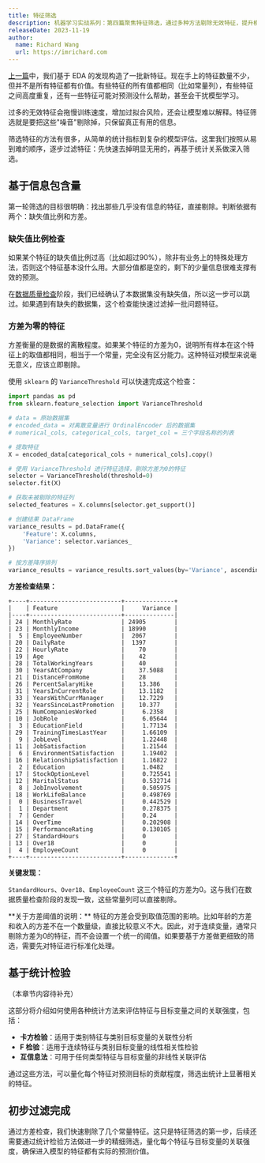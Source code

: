 ```yaml
---
title: 特征筛选
description: 机器学习实战系列：第四篇聚焦特征筛选，通过多种方法剔除无效特征，提升模型训练效率
releaseDate: 2023-11-19
author:
  name: Richard Wang
  url: https://imrichard.com
---
```


[上一篇](/docs/data-science/analysis/employee-attrition-feature-engineering)中，我们基于 EDA 的发现构造了一批新特征。现在手上的特征数量不少，但并不是所有特征都有价值。有些特征的所有值都相同（比如常量列），有些特征之间高度重复，还有一些特征可能对预测没什么帮助，甚至会干扰模型学习。

过多的无效特征会拖慢训练速度，增加过拟合风险，还会让模型难以解释。特征筛选就是要把这些"噪音"剔除掉，只保留真正有用的信息。

筛选特征的方法有很多，从简单的统计指标到复杂的模型评估。这里我们按照从易到难的顺序，逐步过滤特征：先快速去掉明显无用的，再基于统计关系做深入筛选。

## 基于信息包含量

第一轮筛选的目标很明确：找出那些几乎没有信息的特征，直接剔除。判断依据有两个：缺失值比例和方差。

### 缺失值比例检查

如果某个特征的缺失值比例过高（比如超过90%），除非有业务上的特殊处理方法，否则这个特征基本没什么用。大部分值都是空的，剩下的少量信息很难支撑有效的预测。

在[数据质量检查](/docs/data-science/analysis/employee-attrition-data-quality)阶段，我们已经确认了本数据集没有缺失值，所以这一步可以跳过。如果遇到有缺失的数据集，这个检查能快速过滤掉一批问题特征。

### 方差为零的特征

方差衡量的是数据的离散程度。如果某个特征的方差为0，说明所有样本在这个特征上的取值都相同，相当于一个常量，完全没有区分能力。这种特征对模型来说毫无意义，应该立即剔除。

使用 `sklearn` 的 `VarianceThreshold` 可以快速完成这个检查：

```python
import pandas as pd
from sklearn.feature_selection import VarianceThreshold

# data = 原始数据集
# encoded_data = 对离散变量进行 OrdinalEncoder 后的数据集
# numerical_cols, categorical_cols, target_col = 三个字段名称的列表

# 提取特征
X = encoded_data[categorical_cols + numerical_cols].copy()

# 使用 VarianceThreshold 进行特征选择，剔除方差为0的特征
selector = VarianceThreshold(threshold=0)
selector.fit(X)

# 获取未被剔除的特征列
selected_features = X.columns[selector.get_support()]

# 创建结果 DataFrame
variance_results = pd.DataFrame({
    'Feature': X.columns,
    'Variance': selector.variances_
})

# 按方差降序排列
variance_results = variance_results.sort_values(by='Variance', ascending=False)
```

**方差检查结果：**

```text title="variance_results"
+----+--------------------------+--------------+
|    | Feature                  |     Variance |
|----+--------------------------+--------------|
| 24 | MonthlyRate              | 24905        |
| 23 | MonthlyIncome            | 18990        |
|  5 | EmployeeNumber           |  2067        |
| 20 | DailyRate                |  1397        |
| 22 | HourlyRate               |    70        |
| 19 | Age                      |    42        |
| 28 | TotalWorkingYears        |    40        |
| 30 | YearsAtCompany           |    37.5088   |
| 21 | DistanceFromHome         |    28        |
| 26 | PercentSalaryHike        |    13.386    |
| 31 | YearsInCurrentRole       |    13.1182   |
| 33 | YearsWithCurrManager     |    12.7229   |
| 32 | YearsSinceLastPromotion  |    10.377    |
| 25 | NumCompaniesWorked       |     6.2358   |
| 10 | JobRole                  |     6.05644  |
|  3 | EducationField           |     1.77134  |
| 29 | TrainingTimesLastYear    |     1.66109  |
|  9 | JobLevel                 |     1.22448  |
| 11 | JobSatisfaction          |     1.21544  |
|  6 | EnvironmentSatisfaction  |     1.19402  |
| 16 | RelationshipSatisfaction |     1.16822  |
|  2 | Education                |     1.0482   |
| 17 | StockOptionLevel         |     0.725541 |
| 12 | MaritalStatus            |     0.532714 |
|  8 | JobInvolvement           |     0.505975 |
| 18 | WorkLifeBalance          |     0.498769 |
|  0 | BusinessTravel           |     0.442529 |
|  1 | Department               |     0.278375 |
|  7 | Gender                   |     0.24     |
| 14 | OverTime                 |     0.202908 |
| 15 | PerformanceRating        |     0.130105 |
| 27 | StandardHours            |     0        |
| 13 | Over18                   |     0        |
|  4 | EmployeeCount            |     0        |
+----+--------------------------+--------------+
```

**关键发现：**

`StandardHours`、`Over18`、`EmployeeCount` 这三个特征的方差为0。这与我们在数据质量检查阶段的发现一致，这些常量列可以直接剔除。

<Callout type="info">
  **关于方差阈值的说明：**
  特征的方差会受到取值范围的影响。比如年龄的方差和收入的方差不在一个数量级，直接比较意义不大。因此，对于连续变量，通常只剔除方差为0的特征，而不会设置一个统一的阈值。如果要基于方差做更细致的筛选，需要先对特征进行标准化处理。
</Callout>

## 基于统计检验

（本章节内容待补充）

这部分将介绍如何使用各种统计方法来评估特征与目标变量之间的关联强度，包括：

- **卡方检验**：适用于类别特征与类别目标变量的关联性分析
- **F 检验**：适用于连续特征与类别目标变量的线性相关性检验
- **互信息法**：可用于任何类型特征与目标变量的非线性关联评估

通过这些方法，可以量化每个特征对预测目标的贡献程度，筛选出统计上显著相关的特征。

## 初步过滤完成

通过方差检查，我们快速剔除了几个常量特征。这只是特征筛选的第一步，后续还需要通过统计检验方法做进一步的精细筛选，量化每个特征与目标变量的关联强度，确保进入模型的特征都有实际的预测价值。
